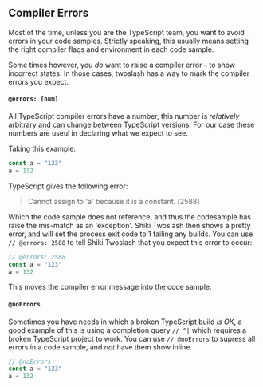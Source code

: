 ## Compiler Errors

Most of the time, unless you are the TypeScript team, you want to avoid errors in your code samples. Strictly speaking, this usually means setting the right compiler flags and environment in each code sample.

Some times however, you _do_ want to raise a compiler error - to show incorrect states. In those cases, twoslash has a way to mark the compiler errors you expect.

#### `@errors: [num]`

All TypeScript compiler errors have a number, this number is _relatively_ arbitrary and can change between TypeScript versions. For our case these numbers are useul in declaring what we expect to see.

Taking this example:

```ts twoslash
const a = "123"
a = 132
```

TypeScript gives the following error:

> Cannot assign to 'a' because it is a constant. [2588]

Which the code sample does not reference, and thus the codesample has raise the mis-match as an 'exception'. Shiki Twoslash then shows a pretty error, and will set the process exit code to 1 failing any builds. 
You can use `// @errors: 2588` to tell Shiki Twoslash that you expect this error to occur:

```ts twoslash
// @errors: 2588
const a = "123"
a = 132
```

This moves the compiler error message into the code sample.

#### `@noErrors`

Sometimes you have needs in which a broken TypeScript build _is OK_, a good example of this is using a completion query `// ^|` which requires a broken TypeScript project to work. You can use `// @noErrors` to supress all errors in a code sample, and _not_ have them show inline.

```ts twoslash
// @noErrors
const a = "123"
a = 132
```
